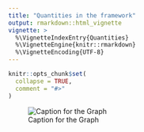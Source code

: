 ```yaml
---
title: "Quantities in the framework"
output: rmarkdown::html_vignette
vignette: >
  %\VignetteIndexEntry{Quantities}
  %\VignetteEngine{knitr::rmarkdown}
  %\VignetteEncoding{UTF-8}
---
```


```r
knitr::opts_chunk$set(
  collapse = TRUE,
  comment = "#>"
)
```


![Caption for the Graph](Framework_Flow.png)
